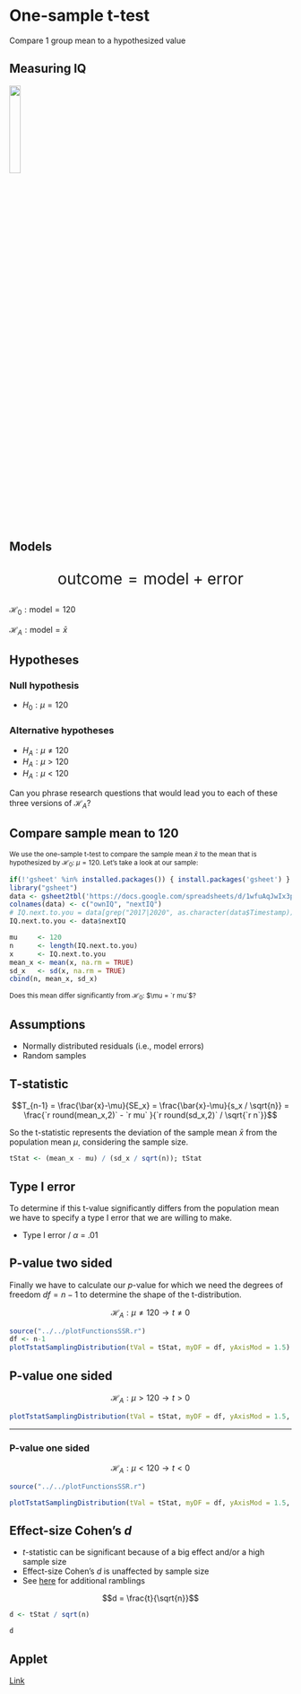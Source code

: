 # One-sample t-test {.section}

Compare 1 group mean to a hypothesized value

## Measuring IQ

<img src="../../images/qr_mxyau.png" style="width:20%;"/>

<!-- <p style="font-size: 30px;"> https://edu.nl/mxyau</p> -->

## Models {.center}

<div style="font-size:200%;;">
$$\text{outcome} = \text{model} + \text{error}$$
</div>


$\mathcal{H}_0:  \text{model} = 120$

$\mathcal{H}_A:  \text{model} = \bar{x}$

## Hypotheses {.subsection .smaller}

### Null hypothesis

* $H_0: \mu = 120$

### Alternative hypotheses

* $H_A: \mu \neq 120$
* $H_A: \mu > 120$
* $H_A: \mu < 120$

Can you phrase research questions that would lead you to each of these three versions of $\mathcal{H}_A$?



## Compare sample mean to 120

<small>
We use the one-sample t-test to compare the sample mean $\bar{x}$ to the mean that is hypothesized by $\mathcal{H}_0$: $\mu = 120$. Let's take a look at our sample:
</small>

```r
if(!'gsheet' %in% installed.packages()) { install.packages('gsheet') }
library("gsheet")
data <- gsheet2tbl('https://docs.google.com/spreadsheets/d/1wfuAqJwIx3p-ZXPBi3oyQWwJi4kM1XFUL1ilVRaRpVQ/edit?usp=sharing')[, -1]
colnames(data) <- c("ownIQ", "nextIQ")
# IQ.next.to.you = data[grep("2017|2020", as.character(data$Timestamp)),"IQ next to you"]
IQ.next.to.you <- data$nextIQ
```



```r
mu     <- 120
n      <- length(IQ.next.to.you)
x      <- IQ.next.to.you
mean_x <- mean(x, na.rm = TRUE)
sd_x   <- sd(x, na.rm = TRUE)
cbind(n, mean_x, sd_x)
```

<small>
Does this mean differ significantly from $\mathcal{H}_0:$ $\mu = `r mu`$?
</small>

## Assumptions

* Normally distributed residuals (i.e., model errors)
* Random samples

## T-statistic

$$T_{n-1} = \frac{\bar{x}-\mu}{SE_x} = \frac{\bar{x}-\mu}{s_x / \sqrt{n}} = \frac{`r round(mean_x,2)` - `r mu` }{`r round(sd_x,2)` / \sqrt{`r n`}}$$

So the t-statistic represents the deviation of the sample mean $\bar{x}$ from the population mean $\mu$, considering the sample size.

```r
tStat <- (mean_x - mu) / (sd_x / sqrt(n)); tStat
```

## Type I error {.subsection}

To determine if this t-value significantly differs from the population mean we have to specify a type I error that we are willing to make.

* Type I error / $\alpha$ = .01


## P-value two sided {.subsection .smaller}
Finally we have to calculate our $p$-value for which we need the degrees of freedom $df = n - 1$ to determine the shape of the t-distribution.

$$ \mathcal{H}_A: \mu \neq 120 \rightarrow t \neq 0 $$ 

```r
source("../../plotFunctionsSSR.r")
df <- n-1
plotTstatSamplingDistribution(tVal = tStat, myDF = df, yAxisMod = 1.5)
```

## P-value one sided {.subsection}


$$ \mathcal{H}_A: \mu > 120 \rightarrow t > 0 $$ 


```r
plotTstatSamplingDistribution(tVal = tStat, myDF = df, yAxisMod = 1.5, altHyp = "Positive only")
```


---

### P-value one sided


$$ \mathcal{H}_A: \mu < 120 \rightarrow t < 0 $$ 


```r
source("../../plotFunctionsSSR.r")

plotTstatSamplingDistribution(tVal = tStat, myDF = df, yAxisMod = 1.5, altHyp = "Negative only")

```




## Effect-size Cohen's $d$ {.smaller}

- $t$-statistic can be significant because of a big effect and/or a high sample size
- Effect-size Cohen's $d$ is unaffected by sample size
- See [here](https://johnnydoorn.github.io/teaching-statistics/extra-texts/EffSizeVsTestStat.html) for additional ramblings

$$d = \frac{t}{\sqrt{n}}$$

```r
d <- tStat / sqrt(n)

d
```

## Applet

[Link](https://statisticalreasoning-uva.shinyapps.io/NHST_Continuous/)
